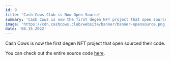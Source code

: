 ```yaml
---
id: 9
title: 'Cash Cows Club is Now Open Source'
summary: 'Cash Cows is now the first degen NFT project that open sourced their code.'
image: 'https://cdn.cashcows.club/website/banner/banner-opensource.png'
date: '08.15.2022'
---
```


Cash Cows is now the first degen NFT project that open sourced their code.

You can check out the entire source code [here](https://github.com/cash-cows).

<TwitterTweetEmbed tweetId="1558862302253703168" />